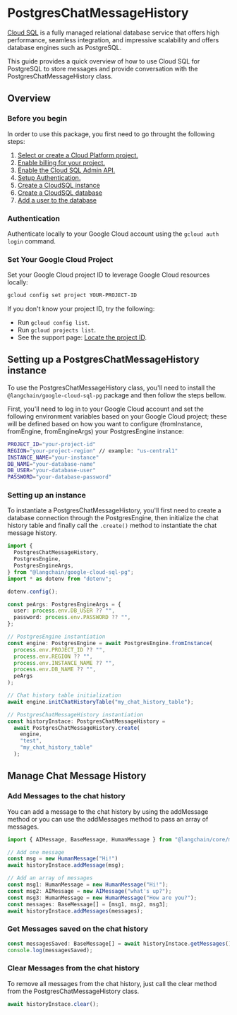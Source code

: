 # PostgresChatMessageHistory

[Cloud SQL](https://cloud.google.com/sql) is a fully managed relational database service that offers high 
performance, seamless integration, and impressive scalability and offers database engines such as PostgreSQL.

This guide provides a quick overview of how to use Cloud SQL for PostgreSQL to store messages and provide 
conversation with the PostgresChatMessageHistory class.

## Overview

### Before you begin

In order to use this package, you first need to go throught the following steps:

1.  [Select or create a Cloud Platform project.](https://developers.google.com/workspace/guides/create-project)
2.  [Enable billing for your project.](https://cloud.google.com/billing/docs/how-to/modify-project#enable_billing_for_a_project)
3.  [Enable the Cloud SQL Admin API.](https://console.cloud.google.com/flows/enableapi?apiid=sqladmin.googleapis.com)
4.  [Setup Authentication.](https://cloud.google.com/docs/authentication)
5.  [Create a CloudSQL instance](https://cloud.google.com/sql/docs/postgres/connect-instance-auth-proxy#create-instance)
6.  [Create a CloudSQL database](https://cloud.google.com/sql/docs/postgres/create-manage-databases)
7.  [Add a user to the database](https://cloud.google.com/sql/docs/postgres/create-manage-users)

### Authentication

Authenticate locally to your Google Cloud account using the ```gcloud auth login``` command.

### Set Your Google Cloud Project

Set your Google Cloud project ID to leverage Google Cloud resources locally:

```bash
gcloud config set project YOUR-PROJECT-ID
```

If you don't know your project ID, try the following:
*   Run `gcloud config list`.
*   Run `gcloud projects list`.
*   See the support page: [Locate the project ID](https://support.google.com/googleapi/answer/7014113).

## Setting up a PostgresChatMessageHistory instance

To use the PostgresChatMessageHistory class, you'll need to install the `@langchain/google-cloud-sql-pg`
package and then follow the steps bellow.

First, you'll need to log in to your Google Cloud account and set the following environment variables based
on your Google Cloud project; these will be defined based on how you want to configure (fromInstance,
fromEngine, fromEngineArgs) your PostgresEngine instance:

```bash
PROJECT_ID="your-project-id"
REGION="your-project-region" // example: "us-central1"
INSTANCE_NAME="your-instance"
DB_NAME="your-database-name"
DB_USER="your-database-user"
PASSWORD="your-database-password"
```

### Setting up an instance

To instantiate a PostgresChatMessageHistory, you'll first need to create a database connection through the
PostgresEngine, then initialize the chat history table and finally call the `.create()` method to instantiate
the chat message history.

```typescript
import {
  PostgresChatMessageHistory,
  PostgresEngine,
  PostgresEngineArgs,
} from "@langchain/google-cloud-sql-pg";
import * as dotenv from "dotenv";

dotenv.config();

const peArgs: PostgresEngineArgs = {
  user: process.env.DB_USER ?? "",
  password: process.env.PASSWORD ?? "",
};

// PostgresEngine instantiation
const engine: PostgresEngine = await PostgresEngine.fromInstance(
  process.env.PROJECT_ID ?? "",
  process.env.REGION ?? "",
  process.env.INSTANCE_NAME ?? "",
  process.env.DB_NAME ?? "",
  peArgs
);

// Chat history table initialization
await engine.initChatHistoryTable("my_chat_history_table");

// PostgresChatMessageHistory instantiation
const historyInstace: PostgresChatMessageHistory =
  await PostgresChatMessageHistory.create(
    engine,
    "test",
    "my_chat_history_table"
  );
```

## Manage Chat Message History

### Add Messages to the chat history

You can add a message to the chat history by using the addMessage method or you can use the addMessages method
to pass an array of messages.

```typescript
import { AIMessage, BaseMessage, HumanMessage } from "@langchain/core/messages";

// Add one message 
const msg = new HumanMessage("Hi!")
await historyInstace.addMessage(msg);

// Add an array of messages
const msg1: HumanMessage = new HumanMessage("Hi!");
const msg2: AIMessage = new AIMessage("what's up?");
const msg3: HumanMessage = new HumanMessage("How are you?");
const messages: BaseMessage[] = [msg1, msg2, msg3];
await historyInstace.addMessages(messages);
```

### Get Messages saved on the chat history

```typescript
const messagesSaved: BaseMessage[] = await historyInstace.getMessages();
console.log(messagesSaved);
```

### Clear Messages from the chat history

To remove all messages from the chat history, just call the clear method from the PostgresChatMessageHistory class.

```typescript
await historyInstace.clear();
```